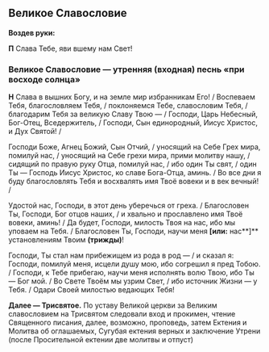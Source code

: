
<span id="slavoslovie" />

## Великое Славословие

**Воздев руки:**

**П** Слава Тебе, яви вшему нам Свет!

### Великое Славословие — утренняя (входная) песнь «при восходе солнца»

**Н** Слава в вышних Богу, и на земле мир избранникам Его! / Воспеваем Тебя, благословляем Тебя, / поклоняемся Тебе, славословим Тебя, / благодарим Тебя за великую Славу Твою — / Господи, Царь Небесный, Бог-Отец, Вседержитель, / Господи, Сын единородный, Иисус Христос, и Дух Святой! /

Господи Боже, Агнец Божий, Сын Отчий, / уносящий на Себе Грех мира, помилуй нас, / уносящий на Себе грехи мира, прими молитву нашу, / сидящий по правую руку Отца, помилуй нас, / ибо один Ты свят, / один Ты — Господь Иисус Христос, ко славе Бога-Отца, аминь. / Во все дни я буду благословлять Тебя и восхвалять имя Твоё вовеки и в век вечный! /

Удостой нас, Господи, в этот день уберечься от греха. / Благословен Ты, Господи, Бог отцов наших, / и хвально и прославлено имя Твоё вовеки, аминь! / Да будет, Господи, милость Твоя на нас, ибо мы уповаем на Тебя. / Благословен Ты, Господи, научи меня **[или:** нас**]** установлениям Твоим **(трижды)**!

Господи, Ты стал нам прибежищем из рода в род — / и сказал я: Господи, помилуй меня, исцели душу мою, ибо согрешил я пред Тобою. / Господи, к Тебе прибегаю, научи меня исполнять волю Твою, ибо Ты — Бог мой. / Во Свете Твоём мы узрим Свет, / ибо источник Жизни — у Тебя. / Одари Своей милостью ведающих Тебя!

**Далее — Трисвятое.** <Tooltip>По уставу Великой церкви за Великим славословием на Трисвятом следовали вход и прокимен, чтение Священного писания, далее, возможно, проповедь, затем Ектения и Молитва об оглашаемых, Сугубая ектения верных и заключение Утрени (после Просительной ектении две молитвы и отпуст)</Tooltip>
